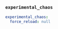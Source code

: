 ### `experimental_chaos`

```yaml title="experimental_chaos"
experimental_chaos:
  force_reload: null
```
